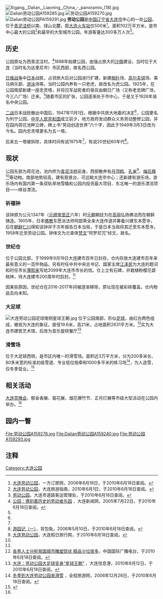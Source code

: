 [[File:Xigang,_Dalian,_Liaoning,_China_-_panoramio_(18).jpg|thumb]]
[[File:Dalian劳动公园A159285.jpg|thumb]]
[[File:劳动公园A159270.jpg|thumb]]
[[File:Dalian劳动公园PA159291.jpg|thumb]]
'''劳动公园'''是[[中国|中国]][[辽宁省|辽宁省]][[大连市|大连市]]中心的一处[[公园|公园]]，位于[[青泥洼桥|青泥洼桥]]以南、绿山北麓，距[[大连站|大连火车站]]仅500米<ref name="yifang">[http://www.book-hotel.cn/date/art/1075.html 大连劳动公园]{{Dead link|date=2018年8月 |bot=InternetArchiveBot |fix-attempted=yes }}，一方订房网，2006年6月18日，于2010年6月18日查阅。</ref>。面积102万平方米，是市中心最大的公园<ref name="dlguide">[http://www.dlguide.com/toursite/laodongpark.htm 大连劳动公园]，大连旅游指南，2010年6月1日，于2010年6月18日查阅。</ref>和最早的大型城市公园。年游客量达300多万人次<ref name="keguanchu">[http://www.dlky.dl.gov.cn/bmfw/lygj/ldgy.asp 劳动公园]{{dead link|date=2017年11月 |bot=InternetArchiveBot |fix-attempted=yes }}，大连市道路客运管理处，于2010年6月18日查阅。</ref>。

==历史==
公园原址为西青泥洼村。<ref name="dalianxinwen">[http://www.daliandaily.com.cn/gb/daliandaily/2005-07/22/content_848316.htm 公园：镌刻着历史的劳动者乐园] {{Webarchive|url=https://archive.is/20130101185842/http://www.daliandaily.com.cn/gb/daliandaily/2005-07/22/content_848316.htm |date=2013-01-01 }}，大连新闻网，2005年7月22日，于2010年6月18日查阅。</ref>1898年始建公园，由强占旅大的[[沙俄|沙俄]]建设，当时位于大连（当时名为达里尼市）市区西部，故名西公园。

[[日俄战争|日俄战争]]中[[日本|日本]]战胜，占领旅大后对公园进行扩建，新建[[相扑|相扑]]场、[[高尔夫球|高尔夫球]]场、乘马俱乐部、[[游泳|游泳]]场等。当时公园内养有一只老虎，故改名为虎公园。1925年，在公园南部新建一座忠灵塔，并将日军战死者的骨灰由朝日广场（又称老忠碑广场，今三八广场）迁来。<ref name="dalianxinwen"></ref>随着市区的扩张，公园逐渐处于市中心，于是又于1926年易名中央公园。

[[二战|二战]]日本战败撤出中国后，1947年11月1日，根据中共旅大地委的决定<ref name="dalianxinwen"></ref>，公园更名为列宁公园。[[中华人民共和国|中华人民共和国]]成立前夕，地方政府发动群众义务劳动整修公园，并在园内荷花池畔立碑，碑上书“劳动创造世界”六个字，因此于1949年3月3日改为今名。园内忠灵塔更名为五一塔。

后来五一塔被拆除，具体时间有说1975年<ref name="dalianxinwen"></ref>，有说20世纪60年代<ref name="beibaotu">[http://www.beibaotu.com/topics/64476 游园记（一）]{{dead link|date=2018年2月 |bot=InternetArchiveBot |fix-attempted=yes }}，背包兔，2006年5月10日，于2010年6月18日查阅。</ref>。

==现状==
公园东部为荷花池，池内桥为[[青泥洼桥|青泥洼桥]]前身。西部散养有[[丹顶鹤|丹顶鹤]]、[[孔雀|孔雀]]<ref name="5adl">[http://www.5adl.com/laodonggongyuan_jd_26/ 大连劳动公园]{{dead link|date=2018年5月 |bot=InternetArchiveBot |fix-attempted=yes }}，大连假日旅行网，于2010年6月18日查阅。</ref>、[[梅花鹿|梅花鹿]]<ref name="keguanchu"></ref>等动物。南部地势较高，建有观景台，可远眺大连市中心；还新建有游乐场，游乐场内有国内第一条双轨旱地雪橇和公园内投资最大项目、东北唯一的游乐漂流项目——峡谷漂流。
    
===祈福钟===
该钟原为公元1347年（[[元顺帝|元顺帝]][[至正|至正]]六年）时[[元朝|元朝]]朝廷为在[[高丽|高丽]]弘扬佛法而在朝鲜铸造。1905年，日本[[佛教|佛教]]东愿派法师阿部荣全来大连传道并筹备兴建东本愿寺，后在[[朝鲜|朝鲜]][[仁川|仁川]]得知该钟并于次年报告日本当局，于是日本当局将其迁至东本愿寺。1958年迁至劳动公园。钟体文为兰查体[[梵文|梵文]]“阿罗尼咒”经文，故名。

===世纪仓===
位于公园北部，于1999年9月19日大连建市百年日封存，仓内存放大连建市百年来最有意义的一百件物品，另有时任中共中央总书记、国家主席[[江泽民|江泽民]]为大连的题词和时任市长[[薄熙来|薄熙来]]写给2099年大连市市长的信。仓上立有石碑，并栽植粉樱花碧桃林，待大连建市200周年时启封。<ref name="5adl"></ref>

因某些原因，世纪仓在2016-2017年间被逐渐移除，原址现在被彩砖覆盖，仓内物品去向未知。

===大足球===
[[File:大连劳动公园足球南侧星球王朝.jpg|thumb]]
位于公园南部，形似[[足球|足球]]，由红白两色组成，被视为大连的象征，直径19.6米，高21米，占地面积2631平方米。<ref>[http://gb.cri.cn/3601/2004/09/12/342@297006.htm 各界人士分析我国城市雕塑现状 精品少垃圾多]，中国国际广播电台，于2010年6月18日查阅。</ref>实为大连市建筑艺术馆，后改为音乐旋转餐厅<ref>[http://www.dl.net.cn/2010/06/12/09441222487.html 大连：劳动公园大足球变身“星球王朝”] {{Webarchive|url=https://archive.is/20120730175828/http://www.dl.net.cn/2010/06/12/09441222487.html |date=2012-07-30 }}，大连信息港，2010年6月12日，于2010年6月18日查阅。</ref>

===滑雪场===
位于大足球西侧，是市区内唯一的滑雪场。面积近3万平方米，分为200多米长、80多米宽的标准初级雪道、专业低位拖牵和1000多平米的练习场<ref>[http://www.alltrip.cn/news/viewnews134060.html 冬季到大连劳动公园来滑雪] {{Webarchive|url=https://archive.is/20120722123956/http://www.alltrip.cn/news/viewnews134060.html |date=2012-07-22 }}，全程旅游网，2006年12月26日，于2010年6月18日查阅。</ref>，为人造雪，仅冬季营业。<ref>{{Cite web |url=http://laodong.china-huaxue.com/ |title=大连劳动公园滑雪网 |accessdate=2010-06-18 |archive-date=2009-12-13 |archive-url=https://web.archive.org/web/20091213152245/http://laodong.china-huaxue.com/ |dead-url=no }}</ref>

==相关活动==
[[大连赏槐会|大连赏槐会]]、郁金香展、菊花展、烟花爆竹节、正月灯展等市级大型活动在公园内举办。<ref name="yifang"></ref>

==园内一瞥==
<gallery>
File:劳动公园A159276.jpg
File:Dalian劳动公园A159240.jpg
File:劳动公园A159293.jpg
</gallery>

==注释==
{{reflist}}




[[Category:大连公园|Category:大连公园]]